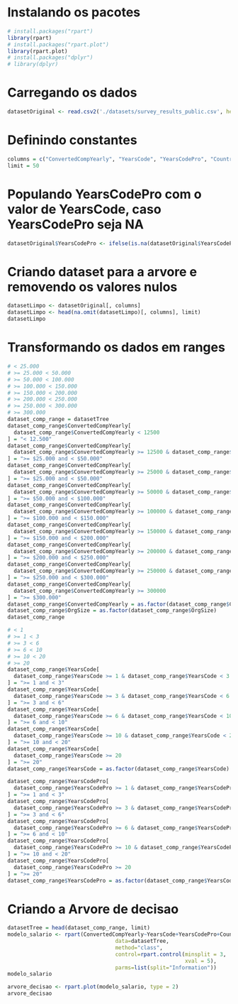 # Instalando os pacotes
```r
# install.packages("rpart")
library(rpart)
# install.packages("rpart.plot")
library(rpart.plot)
# install.packages("dplyr")
# library(dplyr)
```

# Carregando os dados
```r
datasetOriginal <- read.csv2('./datasets/survey_results_public.csv', header = TRUE, sep = ',')
```

# Definindo constantes
```r
columns = c("ConvertedCompYearly", "YearsCode", "YearsCodePro", "Country", "OrgSize")
limit = 50
```


# Populando YearsCodePro com o valor de YearsCode, caso YearsCodePro seja NA
```r
datasetOriginal$YearsCodePro <- ifelse(is.na(datasetOriginal$YearsCodePro), datasetOriginal$YearsCode, datasetOriginal$YearsCodePro)
```

# Criando dataset para a arvore e removendo os valores nulos
```r
datasetLimpo <- datasetOriginal[, columns]
datasetLimpo <- head(na.omit(datasetLimpo)[, columns], limit)
datasetLimpo
```

# Transformando os dados em ranges
```r
# < 25.000
# >= 25.000 < 50.000
# >= 50.000 < 100.000
# >= 100.000 < 150.000
# >= 150.000 < 200.000
# >= 200.000 < 250.000
# >= 250.000 < 300.000
# >= 300.000
dataset_comp_range = datasetTree
dataset_comp_range$ConvertedCompYearly[
  dataset_comp_range$ConvertedCompYearly < 12500
] = "< 12.500"
dataset_comp_range$ConvertedCompYearly[
  dataset_comp_range$ConvertedCompYearly >= 12500 & dataset_comp_range$ConvertedCompYearly < 50000
] = ">= $25.000 and < $50.000"
dataset_comp_range$ConvertedCompYearly[
  dataset_comp_range$ConvertedCompYearly >= 25000 & dataset_comp_range$ConvertedCompYearly < 50000
] = ">= $25.000 and < $50.000"
dataset_comp_range$ConvertedCompYearly[
  dataset_comp_range$ConvertedCompYearly >= 50000 & dataset_comp_range$ConvertedCompYearly < 100000
] = ">= $50.000 and < $100.000"
dataset_comp_range$ConvertedCompYearly[
  dataset_comp_range$ConvertedCompYearly >= 100000 & dataset_comp_range$ConvertedCompYearly < 150000
] = ">= $100.000 and < $150.000"
dataset_comp_range$ConvertedCompYearly[
  dataset_comp_range$ConvertedCompYearly >= 150000 & dataset_comp_range$ConvertedCompYearly < 200000
] = ">= $150.000 and < $200.000"
dataset_comp_range$ConvertedCompYearly[
  dataset_comp_range$ConvertedCompYearly >= 200000 & dataset_comp_range$ConvertedCompYearly < 250000
] = ">= $200.000 and < $250.000"
dataset_comp_range$ConvertedCompYearly[
  dataset_comp_range$ConvertedCompYearly >= 250000 & dataset_comp_range$ConvertedCompYearly < 300000
] = ">= $250.000 and < $300.000"
dataset_comp_range$ConvertedCompYearly[
  dataset_comp_range$ConvertedCompYearly >= 300000
] = ">= $300.000"
dataset_comp_range$ConvertedCompYearly = as.factor(dataset_comp_range$ConvertedCompYearly)
dataset_comp_range$OrgSize = as.factor(dataset_comp_range$OrgSize)
dataset_comp_range
```

```r
# < 1
# >= 1 < 3
# >= 3 < 6
# >= 6 < 10
# >= 10 < 20
# >= 20
dataset_comp_range$YearsCode[
  dataset_comp_range$YearsCode >= 1 & dataset_comp_range$YearsCode < 3
] = ">= 1 and < 3"
dataset_comp_range$YearsCode[
  dataset_comp_range$YearsCode >= 3 & dataset_comp_range$YearsCode < 6
] = ">= 3 and < 6"
dataset_comp_range$YearsCode[
  dataset_comp_range$YearsCode >= 6 & dataset_comp_range$YearsCode < 10
] = ">= 6 and < 10"
dataset_comp_range$YearsCode[
  dataset_comp_range$YearsCode >= 10 & dataset_comp_range$YearsCode < 20
] = ">= 10 and < 20"
dataset_comp_range$YearsCode[
  dataset_comp_range$YearsCode >= 20
] = ">= 20"
dataset_comp_range$YearsCode = as.factor(dataset_comp_range$YearsCode)

dataset_comp_range$YearsCodePro[
  dataset_comp_range$YearsCodePro >= 1 & dataset_comp_range$YearsCodePro < 3
] = ">= 1 and < 3"
dataset_comp_range$YearsCodePro[
  dataset_comp_range$YearsCodePro >= 3 & dataset_comp_range$YearsCodePro < 6
] = ">= 3 and < 6"
dataset_comp_range$YearsCodePro[
  dataset_comp_range$YearsCodePro >= 6 & dataset_comp_range$YearsCodePro < 10
] = ">= 6 and < 10"
dataset_comp_range$YearsCodePro[
  dataset_comp_range$YearsCodePro >= 10 & dataset_comp_range$YearsCodePro < 20
] = ">= 10 and < 20"
dataset_comp_range$YearsCodePro[
  dataset_comp_range$YearsCodePro >= 20
] = ">= 20"
dataset_comp_range$YearsCodePro = as.factor(dataset_comp_range$YearsCodePro)
```



# Criando a Arvore de decisao
```r
datasetTree = head(dataset_comp_range, limit)
modelo_salario <- rpart(ConvertedCompYearly~YearsCode+YearsCodePro+Country,
                                  data=datasetTree,
                                  method="class",
                                  control=rpart.control(minsplit = 3, 
                                                        xval = 5),
                                  parms=list(split="Information"))
modelo_salario
```

```r
arvore_decisao <- rpart.plot(modelo_salario, type = 2)
arvore_decisao
```
